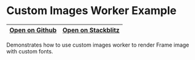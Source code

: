 # Custom Images Worker Example

| [Open on Github](https://github.com/framesjs/frames.js/tree/main/templates/next-starter-with-examples/app/examples/new-api-images-worker-custom/page.tsx) | [Open on Stackblitz](https://stackblitz.com/github/framesjs/frames.js/tree/main/templates/next-starter-with-examples?file=app%2Fexamples%2Fnew-api-images-worker-custom%2Fpage.tsx&initialpath=%2Fexamples%2Fnew-api-images-worker-custom) |
| --------------------------------------------------------------------------------------------------------------------------------------------------------- | ------------------------------------------------------------------------------------------------------------------------------------------------------------------------------------------------------------------------------------------ |

Demonstrates how to use custom images worker to render Frame image with custom fonts.
